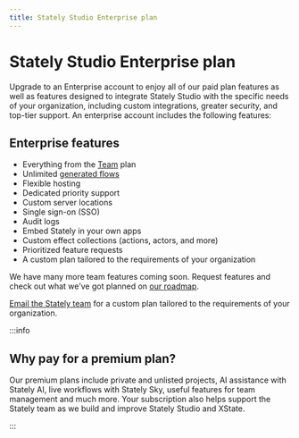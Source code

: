 ```yaml
---
title: Stately Studio Enterprise plan
---
```


# Stately Studio Enterprise plan

Upgrade to an Enterprise account to enjoy all of our paid plan features as well as features designed to integrate Stately Studio with the specific needs of your organization, including custom integrations, greater security, and top-tier support. An enterprise account includes the following features:

## Enterprise features

- Everything from the [Team](studio-team-plan.mdx) plan
- Unlimited [generated flows](generate-flow.mdx)
- Flexible hosting
- Dedicated priority support
- Custom server locations
- Single sign-on (SSO)
- Audit logs
- Embed Stately in your own apps
- Custom effect collections (actions, actors, and more)
- Prioritized feature requests
- A custom plan tailored to the requirements of your organization

We have many more team features coming soon. Request features and check out what we’ve got planned on [our roadmap](https://feedback.stately.ai).

<p><a href="mailto:support@stately.ai?subject=I'm interested in Stately Studio Enterprise plan">Email the Stately team</a> for a custom plan tailored to the requirements of your organization.</p>

:::info

## Why pay for a premium plan? 

Our premium plans include private and unlisted projects, AI assistance with Stately AI, live workflows with Stately Sky, useful features for team management and much more. Your subscription also helps support the Stately team as we build and improve Stately Studio and XState.

:::
